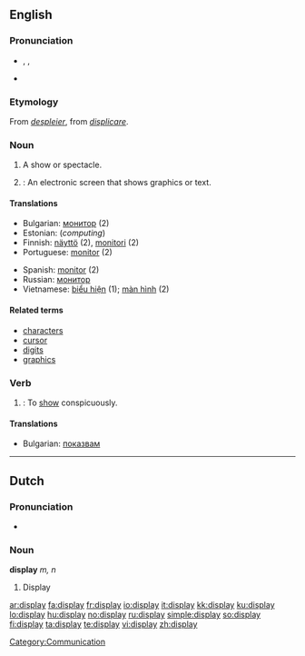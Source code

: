 {{wikipedia|dab=display}}
==English==

===Pronunciation===
* {{enPR|dĭsplā'}}, {{IPA|/dɪsˈpleɪ/}}, {{SAMPA|/dIs"pleI/}}
* {{rhymes|eɪ}}

===Etymology===
From {{etyl|fro}} ''[[despleier]]'', from {{etyl|la}} ''[[displicare]]''.

===Noun===
{{en-noun}}

# A show or spectacle.
# {{computing}}: An electronic screen that shows graphics or text.

====Translations====
{{top}}
* Bulgarian: [[монитор]] {{m}} (2)
* Estonian: {{t|et|kuvar}} (''computing'')
* Finnish: [[näyttö]] (2), [[monitori]] (2)
* Portuguese: [[monitor]] {{m}} (2)
{{mid}}
* Spanish: [[monitor]] {{m}} (2)
* Russian: [[монитор]]
* Vietnamese: [[biểu hiện]] (1); [[màn hình]] (2)
{{bottom}}

====Related terms====
* [[character]]s
* [[cursor]]
* [[digit]]s
* [[graphics]]

===Verb===
{{en-verb}}

# {{transitive}}: To [[show]] conspicuously.

====Translations====

* Bulgarian: [[показвам]]

----

==Dutch==

===Pronunciation===
* {{IPA|/'dɪspleɪ/|lang=nl}}

===Noun===
'''display''' ''m, n''

# Display

[[Category:Communication]]

[[ar:display]]
[[fa:display]]
[[fr:display]]
[[io:display]]
[[it:display]]
[[kk:display]]
[[ku:display]]
[[lo:display]]
[[hu:display]]
[[no:display]]
[[ru:display]]
[[simple:display]]
[[so:display]]
[[fi:display]]
[[ta:display]]
[[te:display]]
[[vi:display]]
[[zh:display]]
